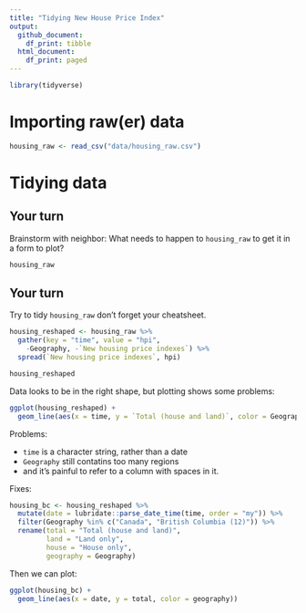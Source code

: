 ```yaml
---
title: "Tidying New House Price Index"
output:
  github_document: 
    df_print: tibble
  html_document:
    df_print: paged
---
```


```r
library(tidyverse)
```

# Importing raw(er) data

```r
housing_raw <- read_csv("data/housing_raw.csv")
```

# Tidying data

## Your turn

Brainstorm with neighbor: What needs to happen to `housing_raw` to get it in a form to plot?

```r
housing_raw
```

## Your turn

Try to tidy `housing_raw` don't forget your cheatsheet.

```r
housing_reshaped <- housing_raw %>% 
  gather(key = "time", value = "hpi", 
    -Geography, -`New housing price indexes`) %>%
  spread(`New housing price indexes`, hpi) 

housing_reshaped
```

Data looks to be in the right shape, but plotting shows some problems:

```r
ggplot(housing_reshaped) +
  geom_line(aes(x = time, y = `Total (house and land)`, color = Geography))
```

Problems:

* `time` is a character string, rather than a date
* `Geography` still contatins too many regions
* and it's painful to refer to a column with spaces in it.

Fixes:
```r
housing_bc <- housing_reshaped %>%
  mutate(date = lubridate::parse_date_time(time, order = "my")) %>%
  filter(Geography %in% c("Canada", "British Columbia (12)")) %>%
  rename(total = "Total (house and land)",
         land = "Land only",
         house = "House only",
         geography = Geography)
```


Then we can plot:
```r
ggplot(housing_bc) +
  geom_line(aes(x = date, y = total, color = geography))
```

